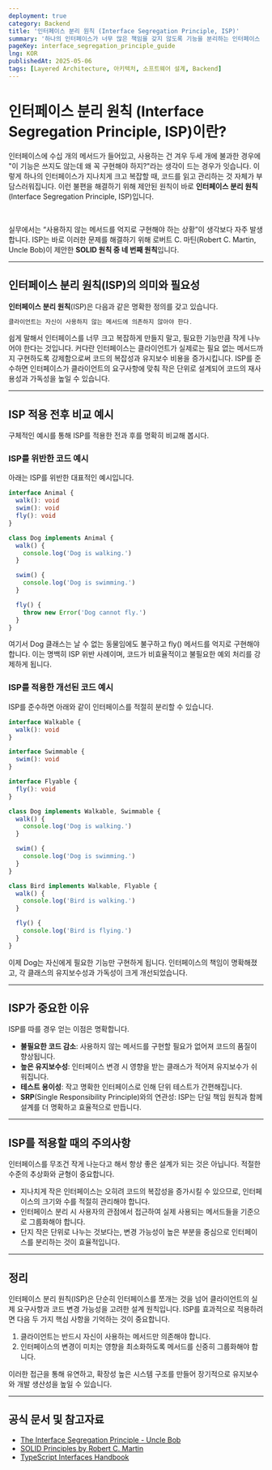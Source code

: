 ```yaml
---
deployment: true
category: Backend
title: '인터페이스 분리 원칙 (Interface Segregation Principle, ISP)'
summary: '하나의 인터페이스가 너무 많은 책임을 갖지 않도록 기능을 분리하는 인터페이스 분리 원칙(ISP)에 대해 자세히 알아봅니다.'
pageKey: interface_segregation_principle_guide
lng: KOR
publishedAt: 2025-05-06
tags: [Layered Architecture, 아키텍처, 소프트웨어 설계, Backend]
---
```


# 인터페이스 분리 원칙 (Interface Segregation Principle, ISP)이란?

인터페이스에 수십 개의 메서드가 들어있고, 사용하는 건 겨우 두세 개에 불과한 경우에 "이 기능은 쓰지도 않는데 왜 꼭 구현해야 하지?"라는 생각이 드는 경우가 잇습니다. 이렇게 하나의 인터페이스가 지나치게 크고 복잡할 때, 코드를 읽고 관리하는 것 자체가 부담스러워집니다. 이런 불편을 해결하기 위해 제안된 원칙이 바로 **인터페이스 분리 원칙**(Interface Segregation Principle, ISP)입니다.

<br />

실무에서는 “사용하지 않는 메서드를 억지로 구현해야 하는 상황”이 생각보다 자주 발생합니다. ISP는 바로 이러한 문제를 해결하기 위해 로버트 C. 마틴(Robert C. Martin, Uncle Bob)이 제안한 **SOLID 원칙 중 네 번째 원칙**입니다.

---

## 인터페이스 분리 원칙(ISP)의 의미와 필요성

**인터페이스 분리 원칙**(ISP)은 다음과 같은 명확한 정의를 갖고 있습니다.

```javascript showLineNumbers
클라이언트는 자신이 사용하지 않는 메서드에 의존하지 않아야 한다.
```

쉽게 말해서 인터페이스를 너무 크고 복잡하게 만들지 말고, 필요한 기능만큼 작게 나누어야 한다는 것입니다. 커다란 인터페이스는 클라이언트가 실제로는 필요 없는 메서드까지 구현하도록 강제함으로써 코드의 복잡성과 유지보수 비용을 증가시킵니다. ISP를 준수하면 인터페이스가 클라이언트의 요구사항에 맞춰 작은 단위로 설계되어 코드의 재사용성과 가독성을 높일 수 있습니다.

---

## ISP 적용 전후 비교 예시

구체적인 예시를 통해 ISP를 적용한 전과 후를 명확히 비교해 봅시다.

### ISP를 위반한 코드 예시

아래는 ISP를 위반한 대표적인 예시입니다.

```typescript title="ISP" showLineNumbers
interface Animal {
  walk(): void
  swim(): void
  fly(): void
}

class Dog implements Animal {
  walk() {
    console.log('Dog is walking.')
  }

  swim() {
    console.log('Dog is swimming.')
  }

  fly() {
    throw new Error('Dog cannot fly.')
  }
}
```

여기서 <codeline>Dog</codeline> 클래스는 날 수 없는 동물임에도 불구하고 <codeline>fly()</codeline> 메서드를 억지로 구현해야 합니다. 이는 명백히 ISP 위반 사례이며, 코드가 비효율적이고 불필요한 예외 처리를 강제하게 됩니다.

### ISP를 적용한 개선된 코드 예시

ISP를 준수하면 아래와 같이 인터페이스를 적절히 분리할 수 있습니다.

```typescript title="ISP" showLineNumbers
interface Walkable {
  walk(): void
}

interface Swimmable {
  swim(): void
}

interface Flyable {
  fly(): void
}

class Dog implements Walkable, Swimmable {
  walk() {
    console.log('Dog is walking.')
  }

  swim() {
    console.log('Dog is swimming.')
  }
}

class Bird implements Walkable, Flyable {
  walk() {
    console.log('Bird is walking.')
  }

  fly() {
    console.log('Bird is flying.')
  }
}
```

이제 Dog는 자신에게 필요한 기능만 구현하게 됩니다. 인터페이스의 책임이 명확해졌고, 각 클래스의 유지보수성과 가독성이 크게 개선되었습니다.

---

## ISP가 중요한 이유

ISP를 따를 경우 얻는 이점은 명확합니다.

- **불필요한 코드 감소**: 사용하지 않는 메서드를 구현할 필요가 없어져 코드의 품질이 향상됩니다.
- **높은 유지보수성**: 인터페이스 변경 시 영향을 받는 클래스가 적어져 유지보수가 쉬워집니다.
- **테스트 용이성**: 작고 명확한 인터페이스로 인해 단위 테스트가 간편해집니다.
- **SRP**(Single Responsibility Principle)와의 연관성: ISP는 단일 책임 원칙과 함께 설계를 더 명확하고 효율적으로 만듭니다.

---

## ISP를 적용할 때의 주의사항

인터페이스를 무조건 작게 나눈다고 해서 항상 좋은 설계가 되는 것은 아닙니다. 적절한 수준의 추상화와 균형이 중요합니다.

- 지나치게 작은 인터페이스는 오히려 코드의 복잡성을 증가시킬 수 있으므로, 인터페이스의 크기와 수를 적절히 관리해야 합니다.
- 인터페이스 분리 시 사용자의 관점에서 접근하여 실제 사용되는 메서드들을 기준으로 그룹화해야 합니다.
- 단지 작은 단위로 나누는 것보다는, 변경 가능성이 높은 부분을 중심으로 인터페이스를 분리하는 것이 효율적입니다.

---

## 정리

인터페이스 분리 원칙(ISP)은 단순히 인터페이스를 쪼개는 것을 넘어 클라이언트의 실제 요구사항과 코드 변경 가능성을 고려한 설계 원칙입니다. ISP를 효과적으로 적용하려면 다음 두 가지 핵심 사항을 기억하는 것이 중요합니다.

1. 클라이언트는 반드시 자신이 사용하는 메서드만 의존해야 합니다.
2. 인터페이스의 변경이 미치는 영향을 최소화하도록 메서드를 신중히 그룹화해야 합니다.

이러한 접근을 통해 유연하고, 확장성 높은 시스템 구조를 만들어 장기적으로 유지보수와 개발 생산성을 높일 수 있습니다.

---

## 공식 문서 및 참고자료

- [The Interface Segregation Principle - Uncle Bob](https://blog.cleancoder.com/uncle-bob/2020/10/21/TheInterfaceSegregationPrinciple.html)
- [SOLID Principles by Robert C. Martin](https://en.wikipedia.org/wiki/SOLID)
- [TypeScript Interfaces Handbook](https://www.typescriptlang.org/docs/handbook/2/objects.html)

